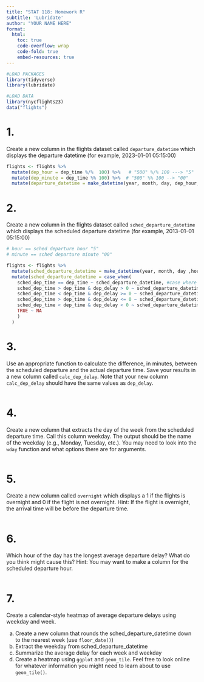 ```yaml
---
title: "STAT 118: Homework R"
subtitle: 'Lubridate'
author: "YOUR NAME HERE"
format:
  html: 
    toc: true
    code-overflow: wrap
    code-fold: true
    embed-resources: true
---
```


```r
#LOAD PACKAGES 
library(tidyverse)
library(lubridate)

#LOAD DATA
library(nycflights23)
data("flights")
```


# 1.
Create a new column in the flights dataset called `departure_datetime` which displays the departure datetime (for example, 2023-01-01 05:15:00)

```r
flights <- flights %>% 
  mutate(dep_hour = dep_time %/%  100) %>%   # "500" %/% 100 ---> "5" 
  mutate(dep_minute = dep_time %% 100) %>%  # "500" %% 100 --> "00"
  mutate(departure_datetime = make_datetime(year, month, day, dep_hour, dep_minute)) 
```


# 2. 
Create a new column in the flights dataset called  `sched_departure_datetime` which displays the scheduled departure datetime (for example, 2013-01-01 05:15:00)

```r
# hour == sched departure hour "5"
# minute == sched departure minute "00"

flights <- flights %>% 
  mutate(sched_departure_datetime = make_datetime(year, month, day ,hour, minute)) %>% 
  mutate(sched_departure_datetime = case_when(
    sched_dep_time == dep_time ~ sched_departure_datetime, #case where flight is exactly on time
    sched_dep_time > dep_time & dep_delay > 0 ~ sched_departure_datetime - days(1), #case where flight delayed to next day
    sched_dep_time < dep_time & dep_delay >= 0 ~ sched_departure_datetime, #case where flight delayed, no day change
    sched_dep_time > dep_time & dep_delay <= 0 ~ sched_departure_datetime, #case where flight early, no day change
    sched_dep_time < dep_time & dep_delay < 0 ~ sched_departure_datetime + days(1), #case where flight early, day earlier! 
    TRUE ~ NA
    )
  )
```

# 3.
Use an appropriate function to calculate the difference, in minutes, between the scheduled departure and the actual departure time. Save your results in a new column called `calc_dep_delay`. Note that your new column `calc_dep_delay` should have the same values as `dep_delay`.  

```r

```

# 4. 
Create a new column that extracts the day of the week from the scheduled departure time. Call this column weekday. The output should be the name of the weekday (e.g., Monday, Tuesday, etc.). You may need to look into the `wday` function and what options there are for arguments. 

```r

```


# 5.
Create a new column called `overnight` which displays a 1 if the flights is overnight and 0 if the flight is not overnight. Hint: If the flight is overnight, the arrival time will be before the departure time. 

```r

```


# 6.
Which hour of the day has the longest average departure delay? What do you think might cause this? Hint: You may want to make a column for the scheduled departure hour. 

```r

```

# 7. 

Create a calendar-style heatmap of average departure delays using weekday and week.

(a) Create a new column that rounds the sched_departure_datetime down to the nearest week  (use `floor_date()`)
(b) Extract the weekday from sched_departure_datetime
(c) Summarize the average delay for each week and weekday
(d) Create a heatmap using `ggplot` and  `geom_tile`. Feel free to look online for whatever information you might need to learn about to use `geom_tile()`. 

```r

```

